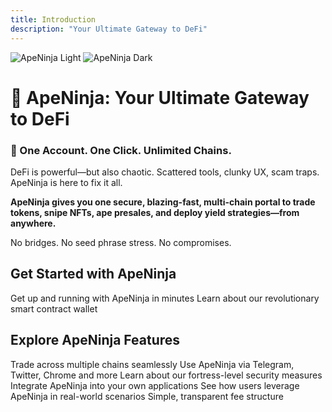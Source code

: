 ```yaml
---
title: Introduction
description: "Your Ultimate Gateway to DeFi"
---
```


<img
  className="block dark:hidden"
  src="/images/apeninja-light.png"
  alt="ApeNinja Light"
/>
<img
  className="hidden dark:block"
  src="/images/apeninja-dark.png"
  alt="ApeNinja Dark"
/>

# 🥷 ApeNinja: Your Ultimate Gateway to DeFi

### 🔗 One Account. One Click. Unlimited Chains.

DeFi is powerful—but also chaotic. Scattered tools, clunky UX, scam traps. ApeNinja is here to fix it all.

**ApeNinja gives you one secure, blazing-fast, multi-chain portal to trade tokens, snipe NFTs, ape presales, and deploy yield strategies—from anywhere.**

No bridges. No seed phrase stress. No compromises.

## Get Started with ApeNinja

<CardGroup cols={2}>
  <Card
    title="Quick Start Guide"
    icon="rocket"
    href="/quickstart"
  >
    Get up and running with ApeNinja in minutes
  </Card>
  <Card
    title="SuperAccount"
    icon="wallet"
    href="/features/superaccount"
  >
    Learn about our revolutionary smart contract wallet
  </Card>
</CardGroup>

## Explore ApeNinja Features

<CardGroup cols={3}>
  <Card
    title="Cross-Chain Trading"
    icon="arrows-exchange"
    href="/features/cross-chain"
  >
    Trade across multiple chains seamlessly
  </Card>
  <Card
    title="Trade From Anywhere"
    icon="globe"
    href="/platforms/telegram-bot"
  >
    Use ApeNinja via Telegram, Twitter, Chrome and more
  </Card>
  <Card
    title="Security First"
    icon="shield-check"
    href="/features/security"
  >
    Learn about our fortress-level security measures
  </Card>
  <Card
    title="Developer API"
    icon="code"
    href="/api-reference/introduction"
  >
    Integrate ApeNinja into your own applications
  </Card>
  <Card
    title="Real Use Cases"
    icon="users"
    href="/use-cases/yield-farming"
  >
    See how users leverage ApeNinja in real-world scenarios
  </Card>
  <Card
    title="Fees & Pricing"
    icon="money-bill"
    href="/resources/fees"
  >
    Simple, transparent fee structure
  </Card>
</CardGroup>